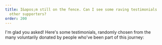 ```yaml
---
title: I&apos;m still on the fence. Can I see some raving testimonials from
  other supporters?
order: 200
---
```



I&apos;m glad you asked! Here&apos;s some testimonials, randomly
chosen from the many voluntarily donated by people who&apos;ve been
part of this journey:

<Testimonials />
